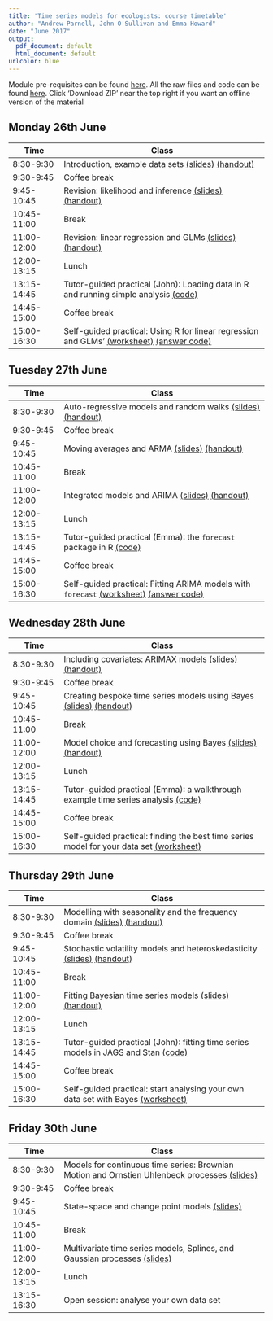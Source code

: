 ```yaml
---
title: 'Time series models for ecologists: course timetable'
author: "Andrew Parnell, John O'Sullivan and Emma Howard"
date: "June 2017"
output:
  pdf_document: default
  html_document: default
urlcolor: blue
---
```


Module pre-requisites can be found [here](https://rawgit.com/andrewcparnell/ecots/master/Prerequisites.html). All the raw files and code can be found [here](https://github.com/andrewcparnell/ecots). Click 'Download ZIP' near the top right if you want an offline version of the material

## Monday 26th June

Time  | Class
------------- | ----------------------------------------------------
8:30-9:30 | Introduction, example data sets [(slides)](https://rawgit.com/andrewcparnell/ecots/master/slides/day_1/class_1_intro.pdf) [(handout)](https://rawgit.com/andrewcparnell/ecots/master/slides/day_1/class_1_intro_handout.pdf)
9:30-9:45 | Coffee break
9:45-10:45 | Revision: likelihood and inference [(slides)](https://rawgit.com/andrewcparnell/ecots/master/slides/day_1/class_2_inference.pdf) [(handout)](https://rawgit.com/andrewcparnell/ecots/master/slides/day_1/class_2_inference_handout.pdf)
10:45-11:00 | Break 
11:00-12:00 | Revision: linear regression and GLMs [(slides)](https://rawgit.com/andrewcparnell/ecots/master/slides/day_1/class_3_glms.pdf) [(handout)](https://rawgit.com/andrewcparnell/ecots/master/slides/day_1/class_3_glms_handout.pdf)
12:00-13:15 | Lunch
13:15-14:45 | Tutor-guided practical (John): Loading data in R and running simple analysis [(code)](https://rawgit.com/andrewcparnell/ecots/master/practicals/tutor_1_R_basics.R)
14:45-15:00 | Coffee break
15:00-16:30 | Self-guided practical: Using R for linear regression and GLMs' [(worksheet)](https://rawgit.com/andrewcparnell/ecots/master/practicals/prac_1_example_data.pdf) [(answer code)](https://rawgit.com/andrewcparnell/ecots/master/practicals/prac_1_answers.R)

## Tuesday 27th June

Time  | Class
------------- | ----------------------------------------------------
8:30-9:30 | Auto-regressive models and random walks [(slides)](https://rawgit.com/andrewcparnell/ecots/master/slides/day_2/class_1_AR.pdf) [(handout)](https://rawgit.com/andrewcparnell/ecots/master/slides/day_2/class_1_AR_handout.pdf)
9:30-9:45 | Coffee break
9:45-10:45 | Moving averages and ARMA [(slides)](https://rawgit.com/andrewcparnell/ecots/master/slides/day_2/class_2_ARMA.pdf) [(handout)](https://rawgit.com/andrewcparnell/ecots/master/slides/day_2/class_2_ARMA_handout.pdf)
10:45-11:00 | Break 
11:00-12:00 | Integrated models and ARIMA [(slides)](https://rawgit.com/andrewcparnell/ecots/master/slides/day_2/class_3_ARIMA.pdf) [(handout)](https://rawgit.com/andrewcparnell/ecots/master/slides/day_2/class_3_ARIMA_handout.pdf)
12:00-13:15 | Lunch
13:15-14:45 | Tutor-guided practical (Emma): the `forecast` package in R [(code)](https://rawgit.com/andrewcparnell/ecots/master/practicals/tutor_2_forecast.R)
14:45-15:00 | Coffee break
15:00-16:30 | Self-guided practical: Fitting ARIMA models with `forecast` [(worksheet)](https://rawgit.com/andrewcparnell/ecots/master/practicals/prac_2_ARIMA.pdf) [(answer code)](https://rawgit.com/andrewcparnell/ecots/master/practicals/prac_2_answers.R)

## Wednesday 28th June

Time  | Class
------------- | ----------------------------------------------------
8:30-9:30 | Including covariates: ARIMAX models [(slides)](https://rawgit.com/andrewcparnell/ecots/master/slides/day_3/class_1_ARIMAX.pdf) [(handout)](https://rawgit.com/andrewcparnell/ecots/master/slides/day_3/class_1_ARIMAX_handout.pdf)
9:30-9:45 | Coffee break
9:45-10:45 | Creating bespoke time series models using Bayes [(slides)](https://rawgit.com/andrewcparnell/ecots/master/slides/day_3/class_2_Bayes.pdf) [(handout)](https://rawgit.com/andrewcparnell/ecots/master/slides/day_3/class_2_Bayes_handout.pdf)
10:45-11:00 | Break 
11:00-12:00 | Model choice and forecasting using Bayes [(slides)](https://rawgit.com/andrewcparnell/ecots/master/slides/day_3/class_3_model_choice.pdf) [(handout)](https://rawgit.com/andrewcparnell/ecots/master/slides/day_3/class_3_model_choice_handout.pdf)
12:00-13:15 | Lunch
13:15-14:45 | Tutor-guided practical (Emma): a walkthrough example time series analysis [(code)](https://rawgit.com/andrewcparnell/ecots/master/practicals/tutor_3_walkthrough.R)
14:45-15:00 | Coffee break
15:00-16:30 | Self-guided practical: finding the best time series model for your data set [(worksheet)](https://rawgit.com/andrewcparnell/ecots/master/practicals/prac_3_your_data.pdf)

## Thursday 29th June

Time  | Class
------------- | ----------------------------------------------------
8:30-9:30 | Modelling with seasonality and the frequency domain [(slides)](https://rawgit.com/andrewcparnell/ecots/master/slides/day_4/class_1_seasonality.pdf) [(handout)](https://rawgit.com/andrewcparnell/ecots/master/slides/day_4/class_1_seasonality_handout.pdf)
9:30-9:45 | Coffee break
9:45-10:45 | Stochastic volatility models and heteroskedasticity [(slides)](https://rawgit.com/andrewcparnell/ecots/master/slides/day_4/class_2_svm.pdf) [(handout)](https://rawgit.com/andrewcparnell/ecots/master/slides/day_4/class_2_svm_handout.pdf)
10:45-11:00 | Break 
11:00-12:00 | Fitting Bayesian time series models [(slides)](https://rawgit.com/andrewcparnell/ecots/master/slides/day_4/class_3_Bayes_fit.pdf) [(handout)](https://rawgit.com/andrewcparnell/ecots/master/slides/day_4/class_3_Bayes_fit_handout.pdf)
12:00-13:15 | Lunch
13:15-14:45 | Tutor-guided practical (John): fitting time series models in JAGS and Stan [(code)](https://rawgit.com/andrewcparnell/ecots/master/practicals/tutor_4_JAGS.R)
14:45-15:00 | Coffee break
15:00-16:30 | Self-guided practical: start analysing your own data set with Bayes [(worksheet)](https://rawgit.com/andrewcparnell/ecots/master/practicals/prac_4_your_data_2.pdf)

## Friday 30th June

Time  | Class
------------- | ----------------------------------------------------
8:30-9:30 | Models for continuous time series: Brownian Motion and Ornstien Uhlenbeck processes [(slides)](https://rawgit.com/andrewcparnell/ecots/master/slides/day_5/class_1_BM.pdf)
9:30-9:45 | Coffee break
9:45-10:45 | State-space and change point models [(slides)](https://rawgit.com/andrewcparnell/ecots/master/slides/day_5/class_2_change_point.pdf)
10:45-11:00 | Break 
11:00-12:00 | Multivariate time series models, Splines, and Gaussian processes [(slides)](https://rawgit.com/andrewcparnell/ecots/master/slides/day_5/class_3_multivariate.pdf)
12:00-13:15 | Lunch
13:15-16:30 | Open session: analyse your own data set 
